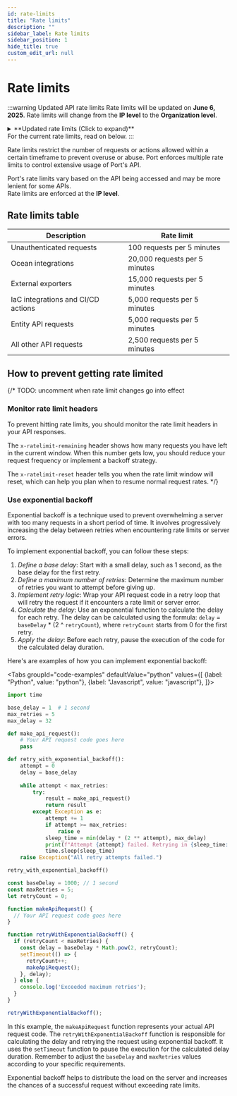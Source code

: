 ```yaml
---
id: rate-limits
title: "Rate limits"
description: ""
sidebar_label: Rate limits
sidebar_position: 1
hide_title: true
custom_edit_url: null
---
```



# Rate limits

:::warning Updated API rate limits
Rate limits will be updated on **June 6, 2025**.
Rate limits will change from the **IP level** to the **Organization level**.

<details>
<summary>**Updated rate limits (Click to expand)**</summary>

Updated limits:
| Description | Rate limit   |
|-------------|--------------|
| Unauthenticated requests | 100 requests per 5 minutes |
| Entities API requests    | 35,000 requests per 5 minutes |
| All other API requests   | 15,000 requests per 5 minutes |
## Check the rate limit status
Each API response includes headers that provide information about your current rate limit status:
| Header name | Description  |
|-------------|--------------|
| `x-ratelimit-period`         | The time in seconds which defines the rate limit window |
| `x-ratelimit-limit`          | The maximum number of requests that you can make in during the rate limit window |
| `x-ratelimit-remaining`      | The number of requests remaining in the current rate limit window |
| `x-ratelimit-reset`          | The time at which the current rate limit window resets, in UTC epoch seconds |
</details>
For the current rate limits, read on below.
:::

Rate limits restrict the number of requests or actions allowed within a certain timeframe to prevent overuse or abuse.
Port enforces multiple rate limits to control extensive usage of Port's API.

Port's rate limits vary based on the API being accessed and may be more lenient for some APIs.  
Rate limits are enforced at the **IP level**.


## Rate limits table

| Description | Rate limit |
|------------|-------------|
| Unauthenticated requests | 100 requests per 5 minutes |
| Ocean integrations | 20,000 requests per 5 minutes |
| External exporters | 15,000 requests per 5 minutes |
| IaC integrations and CI/CD actions | 5,000 requests per 5 minutes |
| Entity API requests | 5,000 requests per 5 minutes | 
| All other API requests | 2,500 requests per 5 minutes |


## How to prevent getting rate limited

{/* 
TODO: uncomment when rate limit changes go into effect

### Monitor rate limit headers

To prevent hitting rate limits, you should monitor the rate limit headers in your API responses.

The `x-ratelimit-remaining` header shows how many requests you have left in the current window.
When this number gets low, you should reduce your request frequency or implement a backoff strategy.

The `x-ratelimit-reset` header tells you when the rate limit window will reset, which can help you plan when to resume normal request rates. */}

### Use exponential backoff

Exponential backoff is a technique used to prevent overwhelming a server with too many requests in a short period of time. It involves progressively increasing the delay between retries when encountering rate limits or server errors.

To implement exponential backoff, you can follow these steps:

1. *Define a base delay*: Start with a small delay, such as 1 second, as the base delay for the first retry.
2. *Define a maximum number of retries*: Determine the maximum number of retries you want to attempt before giving up.
3. *Implement retry logic*: Wrap your API request code in a retry loop that will retry the request if it encounters a rate limit or server error.
4. *Calculate the delay*: Use an exponential function to calculate the delay for each retry. The delay can be calculated using the formula: `delay` = `baseDelay` * (2 ^ `retryCount`), where `retryCount` starts from 0 for the first retry.
5. *Apply the delay*: Before each retry, pause the execution of the code for the calculated delay duration.

Here's are examples of how you can implement exponential backoff:

<Tabs groupId="code-examples" defaultValue="python" values={[
{label: "Python", value: "python"},
{label: "Javascript", value: "javascript"},
]}>

<TabItem value="python">

```python showLineNumbers
import time

base_delay = 1  # 1 second
max_retries = 5
max_delay = 32

def make_api_request():
    # Your API request code goes here
    pass

def retry_with_exponential_backoff():
    attempt = 0
    delay = base_delay
    
    while attempt < max_retries:
        try:
            result = make_api_request()
            return result
        except Exception as e:
            attempt += 1
            if attempt >= max_retries:
                raise e
            sleep_time = min(delay * (2 ** attempt), max_delay)
            print(f"Attempt {attempt} failed. Retrying in {sleep_time:.2f} seconds...")
            time.sleep(sleep_time)
    raise Exception("All retry attempts failed.")

retry_with_exponential_backoff()
```

</TabItem>

<TabItem value="javascript">

```javascript showLineNumbers
const baseDelay = 1000; // 1 second
const maxRetries = 5;
let retryCount = 0;

function makeApiRequest() {
  // Your API request code goes here
}

function retryWithExponentialBackoff() {
  if (retryCount < maxRetries) {
    const delay = baseDelay * Math.pow(2, retryCount);
    setTimeout(() => {
      retryCount++;
      makeApiRequest();
    }, delay);
  } else {
    console.log('Exceeded maximum retries');
  }
}

retryWithExponentialBackoff();
```

</TabItem>
</Tabs>

In this example, the `makeApiRequest` function represents your actual API request code. The `retryWithExponentialBackoff` function is responsible for calculating the delay and retrying the request using exponential backoff. It uses the `setTimeout` function to pause the execution for the calculated delay duration. Remember to adjust the `baseDelay` and `maxRetries` values according to your specific requirements. 

Exponential backoff helps to distribute the load on the server and increases the chances of a successful request without exceeding rate limits.
